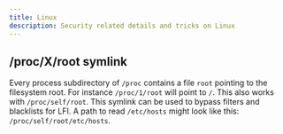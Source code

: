 ```yaml
---
title: Linux
description: Security related details and tricks on Linux
---
```


## /proc/X/root symlink

Every process subdirectory of `/proc` contains a file `root` pointing to the filesystem root. For instance
`/proc/1/root` will point to `/`. This also works with `/proc/self/root`. This symlink can be used to bypass filters
and blacklists for LFI. A path to read `/etc/hosts` might look like this: `/proc/self/root/etc/hosts`.
